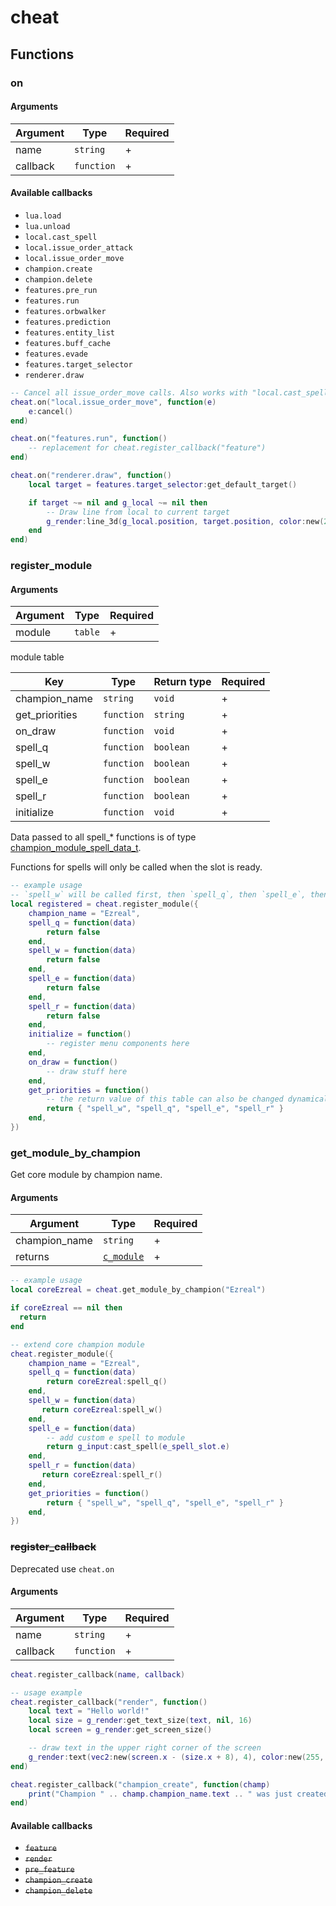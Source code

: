 # cheat

## Functions

### on

#### Arguments

| Argument | Type       | Required |
|----------|------------|----------|
| name     | `string`   | +        |
| callback | `function` | +        |

#### Available callbacks

- `lua.load`
- `lua.unload`
- `local.cast_spell`
- `local.issue_order_attack`
- `local.issue_order_move`
- `champion.create`
- `champion.delete`
- `features.pre_run`
- `features.run`
- `features.orbwalker`
- `features.prediction`
- `features.entity_list`
- `features.buff_cache`
- `features.evade`
- `features.target_selector`
- `renderer.draw`

```lua
-- Cancel all issue_order_move calls. Also works with "local.cast_spell", "local.issue_order_attack"
cheat.on("local.issue_order_move", function(e)
    e:cancel()
end)

cheat.on("features.run", function()
    -- replacement for cheat.register_callback("feature")
end)

cheat.on("renderer.draw", function()
    local target = features.target_selector:get_default_target()

    if target ~= nil and g_local ~= nil then
        -- Draw line from local to current target
        g_render:line_3d(g_local.position, target.position, color:new(255, 255, 255, 255), 1)
    end
end)
```

### register_module

#### Arguments

| Argument | Type    | Required |
|----------|---------|----------|
| module   | `table` | +        |


module table

| Key | Type  | Return type  | Required |
| - | - | - | - |
| champion_name | `string` | `void` | + |
| get_priorities | `function` | `string` | + |
| on_draw | `function` | `void` | + |
| spell_q | `function` | `boolean` | + |
| spell_w | `function` | `boolean` | + |
| spell_e | `function` | `boolean` | + |
| spell_r | `function` | `boolean` | + |
| initialize | `function` | `void` | + |

Data passed to all spell\_\* functions is of type [champion_module_spell_data_t](/docs/structs/champion_module_spell_data_t).

Functions for spells will only be called when the slot is ready.

```lua
-- example usage
-- `spell_w` will be called first, then `spell_q`, then `spell_e`, then `spell_r`
local registered = cheat.register_module({
    champion_name = "Ezreal",
    spell_q = function(data)
        return false
    end,
    spell_w = function(data)
        return false
    end,
    spell_e = function(data)
        return false
    end,
    spell_r = function(data)
        return false
    end,
    initialize = function()
        -- register menu components here
    end,
    on_draw = function()
        -- draw stuff here
    end,
    get_priorities = function()
        -- the return value of this table can also be changed dynamically
        return { "spell_w", "spell_q", "spell_e", "spell_r" }
    end,
})
```

### get_module_by_champion

Get core module by champion name.

#### Arguments

| Argument      | Type                            | Required |
|---------------|---------------------------------|----------|
| champion_name | `string`                        | +        |
| returns       | [`c_module`](/classes/c_module) | +        |

```lua
-- example usage
local coreEzreal = cheat.get_module_by_champion("Ezreal")

if coreEzreal == nil then
  return
end

-- extend core champion module
cheat.register_module({
    champion_name = "Ezreal",
    spell_q = function(data)
        return coreEzreal:spell_q()
    end,
    spell_w = function(data)
       return coreEzreal:spell_w()
    end,
    spell_e = function(data)
        -- add custom e spell to module
        return g_input:cast_spell(e_spell_slot.e)
    end,
    spell_r = function(data)
       return coreEzreal:spell_r()
    end,
    get_priorities = function()
        return { "spell_w", "spell_q", "spell_e", "spell_r" }
    end,
})
```

### ~~register_callback~~

Deprecated use `cheat.on`

#### Arguments

| Argument | Type       | Required |
|----------|------------|----------|
| name     | `string`   | +        |
| callback | `function` | +        |


```lua
cheat.register_callback(name, callback)

-- usage example
cheat.register_callback("render", function()
    local text = "Hello world!"
    local size = g_render:get_text_size(text, nil, 16)
    local screen = g_render:get_screen_size()

    -- draw text in the upper right corner of the screen
    g_render:text(vec2:new(screen.x - (size.x + 8), 4), color:new(255, 255, 255), text, nil, 16)
end)

cheat.register_callback("champion_create", function(champ)
    print("Champion " .. champ.champion_name.text .. " was just created.")
end)
```

#### Available callbacks

- ~~`feature`~~
- ~~`render`~~
- ~~`pre_feature`~~
- ~~`champion_create`~~
- ~~`champion_delete`~~
